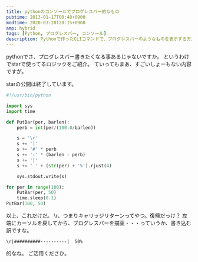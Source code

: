 ```yaml
---
title: pythonのコンソールでプログレスバー的なもの
pubtime: 2013-01-17T00:48+0900
modtime: 2020-03-28T20:15+0900
amp: hybrid
tags: [Python, プログレスバー, コンソール]
description: Pythonで作ったCLIコマンドで、プログレスバーのようなものを表示する方法です。
---
```


pythonでさ、プログレスバー書きたくなる事あるじゃないですか。
というわけでstarで使ってるロジックをご紹介。
ていってもまあ、すごいしょーもない内容ですが。

<PS date="2020-03-28T20:15+0900" level={1}>

starの公開は終了しています。

</PS>

``` python
#!/usr/bin/python

import sys
import time

def PutBar(per, barlen):
	perb = int(per/(100.0/barlen))

	s = '\r'
	s += '|'
	s += '#' * perb
	s += '-' * (barlen - perb)
	s += '|'
	s += ' ' + (str(per) + '%').rjust(4)

	sys.stdout.write(s)

for per in range(100):
	PutBar(per, 50)
	time.sleep(0.1)
PutBar(100, 50)
```
以上、これだけだ。
\r、つまりキャリッジリターンってやつ。復帰だっけ？
左端にカーソルを戻してから、プログレスバーを描画・・・っていうか、書き込む訳ですな。
```
\r|##########----------|  50%
```
的なね。
ご活用くださひ。
